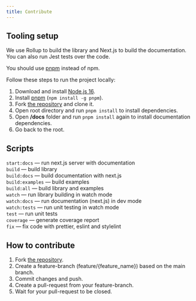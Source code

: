 ```yaml
---
title: Contribute
---
```


## Tooling setup

We use Rollup to build the library and Next.js to build the documentation. You can also run Jest tests over the code.

You should use [pnpm](https://pnpm.io/) instead of npm.

Follow these steps to run the project locally:

1. Download and install [Node.js 16](https://nodejs.org/en/).
1. Install [pnpm](https://pnpm.io/) (`npm install -g pnpm`).
1. Fork [the repository](https://github.com/cergmin/components) and clone it.
1. Open root directory and run `pnpm install` to install dependencies.
1. Open **/docs** folder and run `pnpm install` again to install documentation dependencies.
1. Go back to the root.

## Scripts

`start:docs` — run next.js server with documentation<br/>
`build` — build library<br/>
`build:docs` — build documentation with next.js<br/>
`build:examples` — build examples<br/>
`build:all` — build library and examples<br/>
`watch` — run library building in watch mode<br/>
`watch:docs` — run documentation (next.js) in dev mode<br/>
`watch:tests` — run unit testing in watch mode<br/>
`test` — run unit tests<br/>
`coverage` — generate coverage report<br/>
`fix` — fix code with prettier, eslint and stylelint<br/>

## How to contribute

1. Fork [the repository](https://github.com/cergmin/components).
1. Create a feature-branch (feature/{feature_name}) based on the main branch.
1. Commit changes and push.
1. Create a pull-request from your feature-branch.
1. Wait for your pull-request to be closed.
